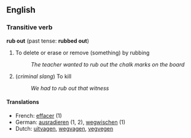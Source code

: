== English ==
=== Transitive verb ===
'''rub out''' (past tense: '''rubbed out''')

# To delete or erase or remove (something) by rubbing
#: ''The teacher wanted to rub out the chalk marks on the board''
# (''criminal slang'') To kill
#: ''We had to rub out that witness''

====Translations====
*French: [[effacer]] (1)
*German: [[ausradieren]] (1, 2), [[wegwischen]] (1)
*Dutch: [[uitvagen]], [[wegvagen]], [[vegvegen]]